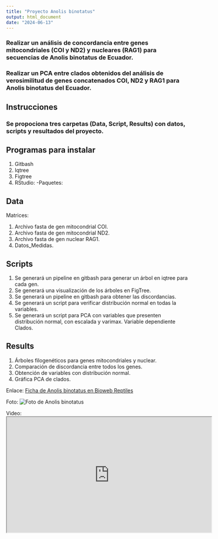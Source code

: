 ---
title: "Proyecto Anolis binotatus"
output: html_document
date: "2024-06-13"
---
### Realizar un análisis de concordancia entre genes mitocondriales (COI y ND2) y nucleares (RAG1) para secuencias de Anolis binotatus de Ecuador.

### Realizar un PCA entre clados obtenidos del análisis de verosimilitud de genes concatenados COI, ND2 y RAG1 para Anolis binotatus del Ecuador.

## Instrucciones
### Se propociona tres carpetas (Data, Script, Results) con datos, scripts y resultados del proyecto.


## Programas para instalar
1) Gitbash
2) Iqtree
3) Figtree
4) RStudio:
-Paquetes:



## Data

Matrices:

1) Archivo fasta de gen mitocondrial COI.
2) Archivo fasta de gen mitocondrial ND2.
3) Archivo fasta de gen nuclear RAG1.
4) Datos_Medidas.

## Scripts

1) Se generará un pipeline en gitbash para generar un árbol en iqtree para cada gen.
2) Se generará una visualización de los árboles en FigTree.
3) Se generará un pipeline en gitbash para obtener las discordancias.
3) Se generará un script para verificar distribución normal en todas la variables.
4) Se generará un script para PCA con variables que presenten distribución normal, con escalada y varimax. Variable dependiente Clados.


## Results

1) Árboles filogenéticos para genes mitocondriales y nuclear. 
2) Comparación de discordancia entre todos los genes.
3) Obtención de variables con distribución normal.
4) Gráfica PCA de clados.   

Enlace: [Ficha de Anolis binotatus en Bioweb Reptiles](https://bioweb.bio/faunaweb/reptiliaweb/FichaEspecie/Anolis%20binotatus)


Foto: ![Foto de Anolis binotatus](https://multimedia20stg.blob.core.windows.net/especies/anolis%20binotatus%20cabeza.jpg)  


Video:\   
<iframe src="https://www.youtube.com/embed/xergwp-WwuA" data-external= "1" width="560" height="315"> </iframe> 

